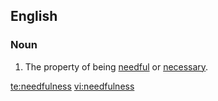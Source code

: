==English==

===Noun===
{{en-noun|-}}

# The property of being [[needful]] or [[necessary]].

[[te:needfulness]]
[[vi:needfulness]]
